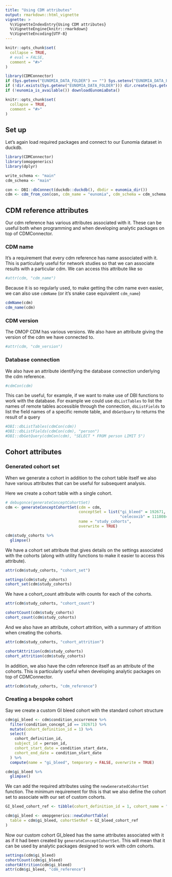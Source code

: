 ```yaml
---
title: "Using CDM attributes"
output: rmarkdown::html_vignette
vignette: >
  %\VignetteIndexEntry{Using CDM attributes}
  %\VignetteEngine{knitr::rmarkdown}
  %\VignetteEncoding{UTF-8}
---
```


```r
knitr::opts_chunk$set(
  collapse = TRUE,
  # eval = FALSE,
  comment = "#>"
)
```

```r
library(CDMConnector)
if (Sys.getenv("EUNOMIA_DATA_FOLDER") == "") Sys.setenv("EUNOMIA_DATA_FOLDER" = file.path(tempdir(), "eunomia"))
if (!dir.exists(Sys.getenv("EUNOMIA_DATA_FOLDER"))) dir.create(Sys.getenv("EUNOMIA_DATA_FOLDER"))
if (!eunomia_is_available()) downloadEunomiaData()

knitr::opts_chunk$set(
  collapse = TRUE,
  comment = "#>"
)
```

## Set up
Let's again load required packages and connect to our Eunomia dataset in duckdb.

```r
library(CDMConnector)
library(omopgenerics)
library(dplyr)

write_schema <- "main"
cdm_schema <- "main"

con <- DBI::dbConnect(duckdb::duckdb(), dbdir = eunomia_dir())
cdm <- cdm_from_con(con, cdm_name = "eunomia", cdm_schema = cdm_schema, write_schema = write_schema)
```

## CDM reference attributes

Our cdm reference has various attributes associated with it. These can be useful both when programming and when developing analytic packages on top of CDMConnector.  

### CDM name
It's a requirement that every cdm reference has name associated with it. This is particularly useful for network studies so that we can associate results with a particular cdm. We can access this attribute like so 
```r
#attr(cdm, "cdm_name")
```

Because it is so regularly used, to make getting the cdm name even easier, we can also use `cdmName` (or it's snake case equivalent `cdm_name`)
```r
cdmName(cdm)
cdm_name(cdm)
```

### CDM version
The OMOP CDM has various versions. We also have an attribute giving the version of the cdm we have connected to.
```r
#attr(cdm, "cdm_version")
```

### Database connection
We also have an attribute identifying the database connection underlying the cdm reference.
```r
#cdmCon(cdm)
```

This can be useful, for example, if we want to make use of DBI functions to work with the database. For example we could use `dbListTables` to list the names of remote tables accessible through the connection, `dbListFields` to list the field names of a specific remote table, and `dbGetQuery` to returns the result of a query 
```r
#DBI::dbListTables(cdmCon(cdm))
#DBI::dbListFields(cdmCon(cdm), "person")
#DBI::dbGetQuery(cdmCon(cdm), "SELECT * FROM person LIMIT 5")
```

## Cohort attributes
### Generated cohort set
When we generate a cohort in addition to the cohort table itself we also have various attributes that can be useful for subsequent analysis.

Here we create a cohort table with a single cohort.
```r

# debugonce(generateConceptCohortSet)
cdm <- generateConceptCohortSet(cdm = cdm, 
                                conceptSet = list("gi_bleed" = 192671,
                                                  "celecoxib" = 1118084), 
                                name = "study_cohorts",
                                overwrite = TRUE)

cdm$study_cohorts %>% 
  glimpse()
```

We have a cohort set attribute that gives details on the settings associated with the cohorts (along with utility functions to make it easier to access this attribute).
```r
attr(cdm$study_cohorts, "cohort_set")
```

```r
settings(cdm$study_cohorts)
cohort_set(cdm$study_cohorts) 
```

We have a cohort_count attribute with counts for each of the cohorts.
```r
attr(cdm$study_cohorts, "cohort_count")
```

```r
cohortCount(cdm$study_cohorts)
cohort_count(cdm$study_cohorts)
```

And we also have an attribute, cohort attrition, with a summary of attrition when creating the cohorts.

```r
attr(cdm$study_cohorts, "cohort_attrition")
```

```r
cohortAttrition(cdm$study_cohorts)
cohort_attrition(cdm$study_cohorts)
```

In addition, we also have the cdm reference itself as an attribute of the cohorts. This is particularly useful when developing analytic packages on top of CDMConnector.
```r
attr(cdm$study_cohorts, "cdm_reference")
```

### Creating a bespoke cohort
Say we create a custom GI bleed cohort with the standard cohort structure
```r
cdm$gi_bleed <- cdm$condition_occurrence %>% 
  filter(condition_concept_id == 192671) %>% 
  mutate(cohort_definition_id = 1) %>% 
  select(
    cohort_definition_id, 
    subject_id = person_id, 
    cohort_start_date = condition_start_date, 
    cohort_end_date = condition_start_date
  ) %>% 
  compute(name = "gi_bleed", temporary = FALSE, overwrite = TRUE)

cdm$gi_bleed %>% 
  glimpse()
```

We can add the required attributes using the `newGeneratedCohortSet` function. The minimum requirement for this is that we also define the cohort set to associate with our set of custom cohorts.

```r
GI_bleed_cohort_ref <- tibble(cohort_definition_id = 1, cohort_name = "custom_gi_bleed")

cdm$gi_bleed <- omopgenerics::newCohortTable(
  table = cdm$gi_bleed, cohortSetRef = GI_bleed_cohort_ref
)
```

Now our custom cohort GI_bleed has the same attributes associated with it as if it had been created by `generateConceptCohortSet`. This will mean that it can be used by analytic packages designed to work with cdm cohorts.

```r
settings(cdm$gi_bleed)
cohortCount(cdm$gi_bleed)
cohortAttrition(cdm$gi_bleed)
attr(cdm$gi_bleed, "cdm_reference")
```


<div style="margin-bottom:3cm;"></div>
